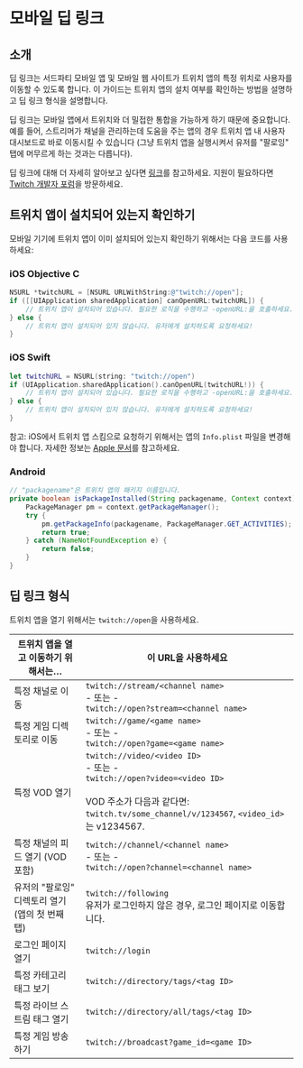 # 모바일 딥 링크

## 소개

딥 링크는 서드파티 모바일 앱 및 모바일 웹 사이트가 트위치 앱의 특정 위치로 사용자를 이동할 수 있도록 합니다. 이 가이드는 트위치 앱의 설치 여부를 확인하는 방법을 설명하고 딥 링크 형식을 설명합니다.


딥 링크는 모바일 앱에서 트위치와 더 밀접한 통합을 가능하게 하기 때문에 중요합니다. 예를 들어, 스트리머가 채널을 관리하는데 도움을 주는 앱의 경우 트위치 앱 내 사용자 대시보드로 바로 이동시킬 수 있습니다 (그냥 트위치 앱을 실행시켜서 유저를 "팔로잉" 탭에 머무르게 하는 것과는 다릅니다).

딥 링크에 대해 더 자세히 알아보고 싶다면 [링크](https://en.wikipedia.org/wiki/Mobile_deep_linking)를 참고하세요. 지원이 필요하다면 [Twitch 개발자 포럼](https://discuss.dev.twitch.tv/)을 방문하세요.

## 트위치 앱이 설치되어 있는지 확인하기

모바일 기기에 트위치 앱이 이미 설치되어 있는지 확인하기 위해서는 다음 코드를 사용하세요:

### iOS Objective C

```objective-c
NSURL *twitchURL = [NSURL URLWithString:@"twitch://open"];
if ([[UIApplication sharedApplication] canOpenURL:twitchURL]) {
    // 트위치 앱이 설치되어 있습니다. 필요한 로직을 수행하고 -openURL:을 호출하세요.
} else {
    // 트위치 앱이 설치되어 있지 않습니다. 유저에게 설치하도록 요청하세요!
}
```

### iOS Swift

```swift
let twitchURL = NSURL(string: "twitch://open")
if (UIApplication.sharedApplication().canOpenURL(twitchURL!)) {
    // 트위치 앱이 설치되어 있습니다. 필요한 로직을 수행하고 -openURL:을 호출하세요.
} else {
    // 트위치 앱이 설치되어 있지 않습니다. 유저에게 설치하도록 요청하세요!
}
```

참고: iOS에서 트위치 앱 스킴으로 요청하기 위해서는 앱의 `Info.plist` 파일을 변경해야 합니다. 자세한 정보는 [Apple 문서](https://developer.apple.com/documentation/uikit/uiapplication/1622952-canopenurl)를 참고하세요.

### Android

```java
// "packagename"은 트위치 앱의 패키지 이름입니다.
private boolean isPackageInstalled(String packagename, Context context) {
    PackageManager pm = context.getPackageManager();
    try {
        pm.getPackageInfo(packagename, PackageManager.GET_ACTIVITIES);
        return true;
    } catch (NameNotFoundException e) {
        return false;
    }
}
```

## 딥 링크 형식

트위치 앱을 열기 위해서는 `twitch://open`을 사용하세요.

| 트위치 앱을 열고 이동하기 위해서는…	| 이 URL을 사용하세요 |
| - | - |
| 특정 채널로 이동 | `twitch://stream/<channel name>`<br /> - 또는 - <br />`twitch://open?stream=<channel name>` |
| 특정 게임 디렉토리로 이동 | `twitch://game/<game name>`<br /> - 또는 - <br />`twitch://open?game=<game name>` |
| 특정 VOD 열기 | `twitch://video/<video ID>`<br /> - 또는 - <br />`twitch://open?video=<video ID>` <br /><br /> VOD 주소가 다음과 같다면: `twitch.tv/some_channel/v/1234567`, `<video_id>`는 v1234567. |
| 특정 채널의 피드 열기 (VOD 포함) | `twitch://channel/<channel name>` <br /> - 또는 - <br />`twitch://open?channel=<channel name>` |
| 유저의 "팔로잉" 디렉토리 열기 (앱의 첫 번째 탭) | `twitch://following` <br /> 유저가 로그인하지 않은 경우, 로그인 페이지로 이동합니다. |
| 로그인 페이지 열기	| `twitch://login` |
| 특정 카테고리 태그 보기 | `twitch://directory/tags/<tag ID>` |
| 특정 라이브 스트림 태그 열기 | `twitch://directory/all/tags/<tag ID>` |
| 특정 게임 방송하기 | `twitch://broadcast?game_id=<game ID>` |